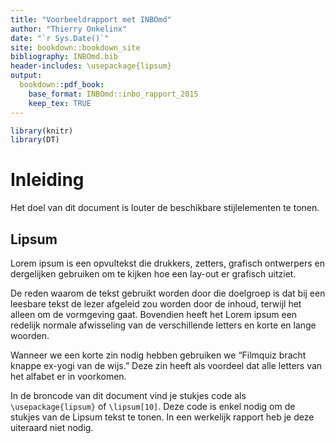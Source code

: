 ```yaml
--- 
title: "Voorbeeldrapport met INBOmd"
author: "Thierry Onkelinx"
date: "`r Sys.Date()`"
site: bookdown::bookdown_site
bibliography: INBOmd.bib
header-includes: \usepackage{lipsum}
output:
  bookdown::pdf_book:
    base_format: INBOmd::inbo_rapport_2015
    keep_tex: TRUE
---
```


```r
library(knitr)
library(DT)
```

# Inleiding 

Het doel van dit document is louter de beschikbare stijlelementen te tonen.

## Lipsum

Lorem ipsum is een opvultekst die drukkers, zetters, grafisch ontwerpers en dergelijken gebruiken om te kijken hoe een lay-out er grafisch uitziet.

De reden waarom de tekst gebruikt worden door die doelgroep is dat bij een leesbare tekst de lezer afgeleid zou worden door de inhoud, terwijl het alleen om de vormgeving gaat. Bovendien heeft het Lorem ipsum een redelijk normale afwisseling van de verschillende letters en korte en lange woorden.

Wanneer we een korte zin nodig hebben gebruiken we "Filmquiz bracht knappe ex-yogi
van de wijs." Deze zin heeft als voordeel dat alle letters van het alfabet er in voorkomen.

In de broncode van dit document vind je stukjes code als `\usepackage{lipsum}` of `\lipsum[10]`. Deze code is enkel nodig om de stukjes van de Lipsum tekst te tonen. In een werkelijk rapport heb je deze uiteraard niet nodig.
